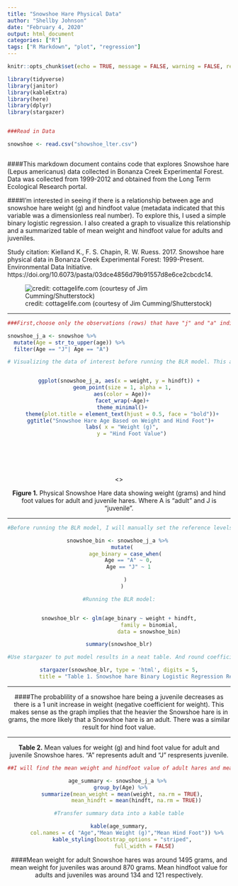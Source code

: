 ```yaml
---
title: "Snowshoe Hare Physical Data"
author: "Shellby Johnson"
date: "February 4, 2020"
output: html_document
categories: ["R"]
tags: ["R Markdown", "plot", "regression"]
---
```


```r
knitr::opts_chunk$set(echo = TRUE, message = FALSE, warning = FALSE, results = "hide")
```

```r

library(tidyverse)
library(janitor)
library(kableExtra)
library(here)
library(dplyr)
library(stargazer)


###Read in Data

snowshoe <- read.csv("showshoe_lter.csv")



```

####This markdown document contains code that explores Snowshoe hare (Lepus americanus) data collected in Bonanza Creek Experimental Forest. Data was collected from 1999-2012 and obtained from the Long Term Ecological Research portal. 

####I'm interested in seeing if there is a relationship between age and snowshoe hare weight (g) and hindfoot value (metadata indicated that this variable was a dimensionless real number). To explore this, I used a simple binary logistic regression. I also created a graph to visualize this relationship and a summarized table of mean weight and hindfoot value for adults and juveniles.

Study citation: Kielland K., F. S. Chapin, R. W. Ruess. 2017. Snowshoe hare physical data in Bonanza Creek Experimental Forest: 1999-Present. Environmental Data Initiative. https://doi.org/10.6073/pasta/03dce4856d79b91557d8e6ce2cbcdc14.  


![credit: cottagelife.com (courtesy of Jim Cumming/Shutterstock)](images/snowshoe_hare.jpg)

*******************

```r

###First,choose only the observations (rows) that have "j" and "a" indicated as the age of the snowshoe hare. Make new column, Age, with 'j' and 'a' in uppercase format.

snowshoe_j_a <- snowshoe %>% 
  mutate(Age = str_to_upper(age)) %>% 
  filter(Age == "J"| Age == "A")


```

<center>
```r

# Visualizing the data of interest before running the BLR model. This allows me to make some conceptual conclusions that I expect to make sense with the statistical ones in the model.


ggplot(snowshoe_j_a, aes(x = weight, y = hindft)) +
  geom_point(size = 1, alpha = 1,
  aes(color = Age))+
  facet_wrap(~Age)+
  theme_minimal()+
  theme(plot.title = element_text(hjust = 0.5, face = "bold"))+
  ggtitle("Snowshoe Hare Age Based on Weight and Hind Foot")+ 
  labs( x = "Weight (g)",
        y = "Hind Foot Value")



  
                 

```

<\center>

**Figure 1.** Physical Snowshoe Hare data showing weight (grams) and hind foot values for adult and juvenile hares. Where A is "adult" and J is "juvenile".


*******************


```r

#Before running the BLR model, I will manually set the reference levels. Since this is a dichotomous outcome variable, J(juvenile) will be set to (1) and A (adult) will be set to (0). 

snowshoe_bin <- snowshoe_j_a %>% 
  mutate(
    age_binary = case_when(
      Age == "A" ~ 0,
      Age == "J" ~ 1

    )
  )

```


```r

#Running the BLR model:


snowshoe_blr <- glm(age_binary ~ weight + hindft,
                   family = binomial,
                   data = snowshoe_bin)

summary(snowshoe_blr)


```

<div align="center">
```r

#Use stargazer to put model results in a neat table. And round coefficients to 5 digits since they are similar. Without rounding the values will look the same.

stargazer(snowshoe_blr, type = 'html', digits = 5,
          title = "Table 1. Snowshoe hare Binary Logistic Regression Results. The model (Age = - 0.00791(weight) - 0.00780(hindft) explains a significant amount of variance in the probability of hare age based on weight and hindfoot value.")

```
</div>
*******************


####The probablility of a snowshoe hare being a juvenile decreases as there is a 1 unit increase in weight (negative coefficient for weight). This makes sense as the graph implies that the heavier the Snowshoe hare is in grams, the more likely that a Snowshoe hare is an adult. There was a similar result for hind foot value.

*******************

**Table 2.** Mean values for weight (g) and hind foot value for adult and juvenile Snowshoe hares. "A" represents adult and "J" respresents juvenile.

```r

##I will find the mean weight and hindfoot value of adult hares and mean weight and hindfoot value of juvenile hares.

age_summary <- snowshoe_j_a %>% 
  group_by(Age) %>% 
  summarize(mean_weight = mean(weight, na.rm = TRUE),
            mean_hindft = mean(hindft, na.rm = TRUE)) 

#Transfer summary data into a kable table

kable(age_summary,
      col.names = c( "Age","Mean Weight (g)","Mean Hind Foot")) %>% 
  kable_styling(bootstrap_options = "striped",
                full_width = FALSE)

```

####Mean weight for adult Snowshoe hares was around 1495 grams, and mean weight for juveniles was around 870 grams. Mean hindfoot value for adults and juveniles was around 134 and  121 respectively.